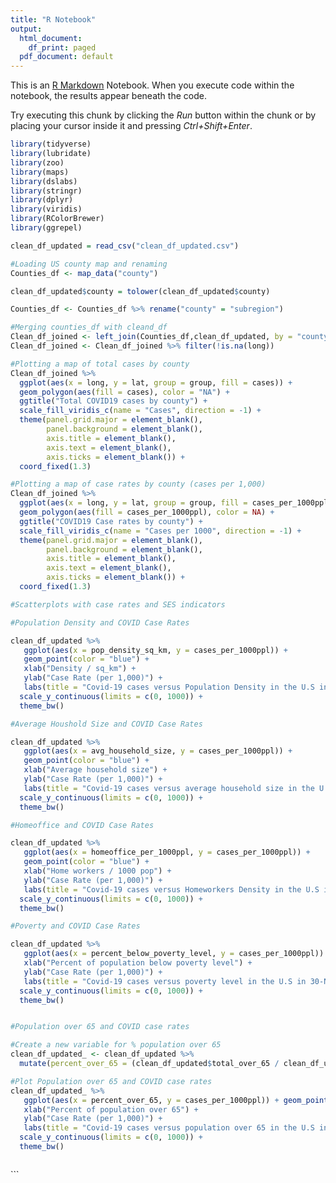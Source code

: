 ---
title: "R Notebook"
output:
  html_document:
    df_print: paged
  pdf_document: default
---

This is an [R Markdown](http://rmarkdown.rstudio.com) Notebook. When you execute code within the notebook, the results appear beneath the code. 

Try executing this chunk by clicking the *Run* button within the chunk or by placing your cursor inside it and pressing *Ctrl+Shift+Enter*. 

```{r}
library(tidyverse)
library(lubridate)
library(zoo)
library(maps)
library(dslabs)
library(stringr)
library(dplyr)
library(viridis)
library(RColorBrewer)
library(ggrepel)
```

```{r}
clean_df_updated = read_csv("clean_df_updated.csv")

#Loading US county map and renaming 
Counties_df <- map_data("county")

clean_df_updated$county = tolower(clean_df_updated$county)

Counties_df <- Counties_df %>% rename("county" = "subregion")

#Merging counties_df with cleand_df
Clean_df_joined <- left_join(Counties_df,clean_df_updated, by = "county")
Clean_df_joined <- Clean_df_joined %>% filter(!is.na(long))
```


```{r}
#Plotting a map of total cases by county
Clean_df_joined %>%
  ggplot(aes(x = long, y = lat, group = group, fill = cases)) +
  geom_polygon(aes(fill = cases), color = "NA") +
  ggtitle("Total COVID19 cases by county") +
  scale_fill_viridis_c(name = "Cases", direction = -1) +
  theme(panel.grid.major = element_blank(), 
        panel.background = element_blank(),
        axis.title = element_blank(), 
        axis.text = element_blank(),
        axis.ticks = element_blank()) +
  coord_fixed(1.3)

#Plotting a map of case rates by county (cases per 1,000)
Clean_df_joined %>%
  ggplot(aes(x = long, y = lat, group = group, fill = cases_per_1000ppl)) +
  geom_polygon(aes(fill = cases_per_1000ppl), color = NA) +
  ggtitle("COVID19 Case rates by county") +
  scale_fill_viridis_c(name = "Cases per 1000", direction = -1) +
  theme(panel.grid.major = element_blank(), 
        panel.background = element_blank(),
        axis.title = element_blank(), 
        axis.text = element_blank(),
        axis.ticks = element_blank()) +
  coord_fixed(1.3)
```

```{r}
#Scatterplots with case rates and SES indicators

#Population Density and COVID Case Rates

clean_df_updated %>% 
   ggplot(aes(x = pop_density_sq_km, y = cases_per_1000ppl)) +
   geom_point(color = "blue") +
   xlab("Density / sq_km") +
   ylab("Case Rate (per 1,000)") +
   labs(title = "Covid-19 cases versus Population Density in the U.S in 30-Nov-2020",caption = "Data source: US Census and NYTimes" ) + 
  scale_y_continuous(limits = c(0, 1000)) +
  theme_bw()

#Average Houshold Size and COVID Case Rates

clean_df_updated %>% 
   ggplot(aes(x = avg_household_size, y = cases_per_1000ppl)) +
   geom_point(color = "blue") +
   xlab("Average household size") +
   ylab("Case Rate (per 1,000)") +
   labs(title = "Covid-19 cases versus average household size in the U.S in 30-Nov-2020",caption = "Data source: US Census and NYTimes" ) + 
  scale_y_continuous(limits = c(0, 1000)) +
  theme_bw()

#Homeoffice and COVID Case Rates

clean_df_updated %>% 
   ggplot(aes(x = homeoffice_per_1000ppl, y = cases_per_1000ppl)) +
   geom_point(color = "blue") +
   xlab("Home workers / 1000 pop") +
   ylab("Case Rate (per 1,000)") +
   labs(title = "Covid-19 cases versus Homeworkers Density in the U.S in 30-Nov-2020",caption = "Data source: US Census and NYTimes" ) + 
  scale_y_continuous(limits = c(0, 1000)) +
  theme_bw()

#Poverty and COVID Case Rates

clean_df_updated %>% 
   ggplot(aes(x = percent_below_poverty_level, y = cases_per_1000ppl)) + geom_point(color = "blue") +
   xlab("Percent of population below poverty level") +
   ylab("Case Rate (per 1,000)") +
   labs(title = "Covid-19 cases versus poverty level in the U.S in 30-Nov-2020",caption = "Data source: US Census and NYTimes" ) + 
  scale_y_continuous(limits = c(0, 1000)) +
  theme_bw()


#Population over 65 and COVID case rates

#Create a new variable for % population over 65
clean_df_updated_ <- clean_df_updated %>%
  mutate(percent_over_65 = (clean_df_updated$total_over_65 / clean_df_updated$total_population)*100)

#Plot Population over 65 and COVID case rates
clean_df_updated_ %>% 
   ggplot(aes(x = percent_over_65, y = cases_per_1000ppl)) + geom_point(color = "blue") +
   xlab("Percent of population over 65") +
   ylab("Case Rate (per 1,000)") +
   labs(title = "Covid-19 cases versus population over 65 in the U.S in 30-Nov-2020",caption = "Data source: US Census and NYTimes" ) + 
  scale_y_continuous(limits = c(0, 1000)) +
  theme_bw()



```


```

